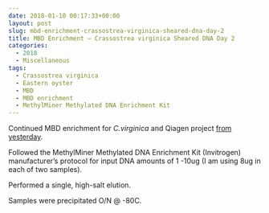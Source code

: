 ```yaml
---
date: 2018-01-10 00:17:33+00:00
layout: post
slug: mbd-enrichment-crassostrea-virginica-sheared-dna-day-2
title: MBD Enrichment – Crassostrea virginica Sheared DNA Day 2
categories:
  - 2018
  - Miscellaneous
tags:
  - Crassostrea virginica
  - Eastern oyster
  - MBD
  - MBD enrichment
  - MethylMiner Methylated DNA Enrichment Kit
---
```


Continued MBD enrichment for _C.virginica_ and Qiagen project [from yesterday](https://robertslab.github.io/sams-notebook/2018/01/08/mbd-enrichment…ared-dna-day-1.html).

Followed the MethylMiner Methylated DNA Enrichment Kit (Invitrogen) manufacturer's protocol for input DNA amounts of 1 -10ug (I am using 8ug in each of two samples).

Performed a single, high-salt elution.

Samples were precipitated O/N @ -80C.
